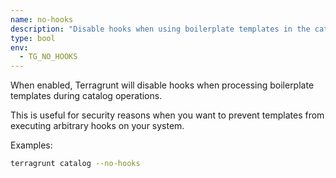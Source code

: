 ```yaml
---
name: no-hooks
description: "Disable hooks when using boilerplate templates in the catalog."
type: bool
env:
  - TG_NO_HOOKS
---
```


When enabled, Terragrunt will disable hooks when processing boilerplate templates during catalog operations.

This is useful for security reasons when you want to prevent templates from executing arbitrary hooks on your system.

Examples:

```bash
terragrunt catalog --no-hooks
```
